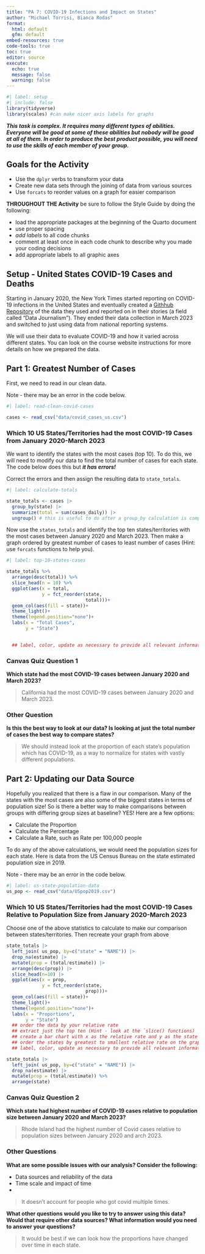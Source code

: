 ```yaml
---
title: "PA 7: COVID-19 Infections and Impact on States"
author: "Michael Torrisi, Bianca Rodas"
format: 
  html: default
  gfm: default
embed-resources: true
code-tools: true
toc: true
editor: source
execute: 
  echo: true
  message: false
  warning: false
---
```


```r
#| label: setup
#| include: false
library(tidyverse)
library(scales) #can make nicer axis labels for graphs
```

***This task is complex. It requires many different types of abilities. Everyone will be good at some of these abilities but nobody will be good at all of them. In order to produce the best product possible, you will need to use the skills of each member of your group.***

<!-- The person who has the most relaxing Spring Break plans starts as the Developer (typing and listening to instructions from the Coder)!  -->


## Goals for the Activity  

- Use the `dplyr` verbs to transform your data  
- Create new data sets through the joining of data from various sources 
- Use `forcats` to reorder values on a graph for easier comparison  


**THROUGHOUT THE Activity** be sure to follow the Style Guide by doing the following:  

- load the appropriate packages at the beginning of the Quarto document  
- use proper spacing  
- *add labels* to all code chunks  
- comment at least once in each code chunk to describe why you made your coding decisions  
- add appropriate labels to all graphic axes  



## Setup - United States COVID-19 Cases and Deaths

Starting in January 2020, the New York Times started reporting on COVID-19 infections in the United States and eventually created a [Githhub Repository](https://github.com/nytimes/covid-19-data/) of the data they used and reported on in their stories (a field called "Data Journalism"). They ended their data collection in March 2023 and switched to just using data from national reporting systems. 

We will use their data to evaluate COVID-19 and how it varied across different states. You can look on the course website instructions for more details on how we prepared the data.  
 

## Part 1: Greatest Number of Cases

First, we need to read in our clean data. 

Note - there may be an error in the code below.

```r
#| label: read-clean-covid-cases

cases <- read_csv("data/covid_cases_us.csv")
```


### Which 10 US States/Territories had the most COVID-19 Cases from January 2020-March 2023

We want to identify the states with the most cases (top 10). To do this, we will need to modify our data to find the total number of cases for each state. The code below does this but ***it has errors!*** 

Correct the errors and then assign the resulting data to `state_totals`.  

```r
#| label: calculate-totals

state_totals <- cases |> 
  group_by(state) |> 
  summarize(total = sum(cases_daily)) |> 
  ungroup() # this is useful to do after a group_by calculation is complete so you do not continue grouping by those variables 
```


Now use the `states_totals` and identify the top ten states/territories with the most cases between January 2020 and March 2023. Then make a graph ordered by greatest number of cases to least number of cases (Hint: use `forcats` functions to help you).

```r
#| label: top-10-states-cases

state_totals %>% 
  arrange(desc(total)) %>% 
  slice_head(n = 10) %>% 
  ggplot(aes(x = total,
             y = fct_reorder(state,
                             total)))+
  geom_col(aes(fill = state))+
  theme_light()+
  theme(legend.position="none")+
  labs(x = "Total Cases",
       y = "State")
  

  ## label, color, update as necessary to provide all relevant information
```

### Canvas Quiz Question 1

**Which state had the most COVID-19 cases between January 2020 and March 2023?**

> California had the most COVID-19 cases between January 2020 and March 2023.


### Other Question
**Is this the best way to look at our data? Is looking at just the total number of cases the best way to compare states?**

> We should instead look at the proportion of each state's population which has COVID-19, as a way to normalize for states with vastly different populations.



## Part 2: Updating our Data Source

Hopefully you realized that there is a flaw in our comparison. Many of the states with the most cases are also some of the biggest states in terms of population size! So is there a better way to make comparisons between groups with differing group sizes at baseline? YES! Here are a few options:  

- Calculate the Proportion  
- Calculate the Percentage  
- Calculate a Rate, such as Rate per 100,000 people  


To do any of the above calculations, we would need the population sizes for each state. Here is data from the US Census Bureau on the state estimated population size in 2019. 

Note - there may be an error in the code below.

```r
#| label: us-state-population-data
us_pop <- read_csv("data/USpop2019.csv")
```

### Which 10 US States/Territories had the most COVID-19 Cases Relative to Population Size from January 2020-March 2023

Choose one of the above statistics to calculate to make our comparison between states/territories.  Then recreate your graph from above 

```r
state_totals |>
  left_join( us_pop, by=c("state" = "NAME")) |> 
  drop_na(estimate) |> 
  mutate(prop = (total/estimate)) |>
  arrange(desc(prop)) |>
  slice_head(n=10) |>
  ggplot(aes(x = prop,
             y = fct_reorder(state,
                             prop)))+
  geom_col(aes(fill = state))+
  theme_light()+
  theme(legend.position="none")+
  labs(x = "Proportions",
       y = "State")
  ## order the data by your relative rate
  ## extract just the top ten (Hint - look at the `slice() functions)
  ## create a bar chart with x as the relative rate and y as the state names
  ## order the states by greatest to smallest relative rate on the graph
  ## label, color, update as necessary to provide all relevant information
```

```r
state_totals |>
  left_join( us_pop, by=c("state" = "NAME")) |> 
  drop_na(estimate) |> 
  mutate(prop = (total/estimate)) %>% 
  arrange(state)
```



### Canvas Quiz Question 2

**Which state had highest number of COVID-19 cases relative to population size between January 2020 and March 2023?**

>Rhode Island had the highest number of Covid cases relative to population sizes between January 2020 and arch 2023.  


### Other Questions
**What are some possible issues with our analysis? Consider the following:**  

- Data sources and reliability of the data  
- Time scale and impact of time    
- 

> It doesn't account for people who got covid multiple times.


**What other questions would you like to try to answer using this data? Would that require other data sources? What information would you need to answer your questions?**

>It would be best if we can look how the proportions have changed over time in each state.  




